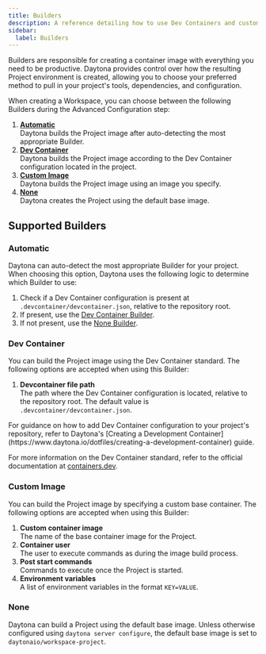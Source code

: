 ```yaml
---
title: Builders
description: A reference detailing how to use Dev Containers and custom images as the base for your project.
sidebar:
  label: Builders
---
```


Builders are responsible for creating a container image with everything you need to be productive.
Daytona provides control over how the resulting Project environment is created, allowing you to choose your preferred method to pull in your project's tools, dependencies, and configuration.

When creating a Workspace, you can choose between the following Builders during the Advanced Configuration step:

1.  [__Automatic__](#automatic)  
    Daytona builds the Project image after auto-detecting the most appropriate Builder.
2.  [__Dev Container__](#dev-container)  
    Daytona builds the Project image according to the Dev Container configuration located in the project.
3.  [__Custom Image__](#custom-image)  
    Daytona builds the Project image using an image you specify.
4.  [__None__](#none)  
    Daytona creates the Project using the default base image.

## Supported Builders
### Automatic
Daytona can auto-detect the most appropriate Builder for your project.
When choosing this option, Daytona uses the following logic to determine which Builder to use:

1.  Check if a Dev Container configuration is present at `.devcontainer/devcontainer.json`, relative to the repository root.
2.  If present, use the [Dev Container Builder](#dev-container).
3.  If not present, use the [None Builder](#none).

### Dev Container
You can build the Project image using the Dev Container standard.
The following options are accepted when using this Builder:

1.  __Devcontainer file path__  
    The path where the Dev Container configuration is located, relative to the repository root.
    The default value is `.devcontainer/devcontainer.json`.

<Aside type="tip">
For guidance on how to add Dev Container configuration to your project's repository, refer to Daytona's [Creating a Development Container](https://www.daytona.io/dotfiles/creating-a-development-container) guide.

For more information on the Dev Container standard, refer to the official documentation at [containers.dev](https://containers.dev/).
</Aside>

### Custom Image
You can build the Project image by specifying a custom base container.
The following options are accepted when using this Builder:

1.  __Custom container image__  
    The name of the base container image for the Project.
2.  __Container user__  
    The user to execute commands as during the image build process.
3.  __Post start commands__  
    Commands to execute once the Project is started.
4.  __Environment variables__  
    A list of environment variables  in the format `KEY=VALUE`.

### None
Daytona can build a Project using the default base image.
Unless otherwise configured using `daytona server configure`, the default base image is set to `daytonaio/workspace-project`.
